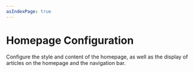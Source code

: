```yaml
---
asIndexPage: true
---
```


# Homepage Configuration

Configure the style and content of the homepage, as well as the display of articles on the homepage and the navigation bar.
